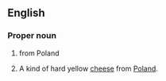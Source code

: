 ==English==

===Proper noun===
{{en-proper noun}}

# {{surname|from=Polish}} from Poland
# A kind of hard yellow [[cheese]] from [[Poland]].